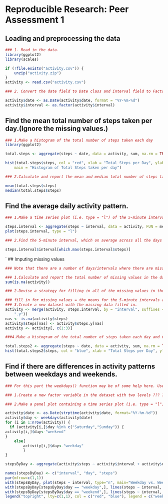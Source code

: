
# Reproducible Research: Peer Assessment 1



## Loading and preprocessing the data


```r
### 1. Read in the data.
library(ggplot2)
library(scales)

if (!file.exists("activity.csv")) {
    unzip("activity.zip")
}
activity <- read.csv("activity.csv")

### 2. Convert the date field to Date class and interval field to Factor class.

activity$date <- as.Date(activity$date, format = "%Y-%m-%d")
activity$interval <- as.factor(activity$interval)

```

## Find the mean total number of steps taken per day.(Ignore the missing values.)

```r
### 1.Make a histogram of the total number of steps taken each day
library(ggplot2)

total.steps <- aggregate(steps ~ date, data = activity, sum, na.rm = TRUE)

hist(total.steps$steps, col = "red", xlab = "Total Steps per Day", ylab = "Frequency", 
    main = "Histogram of Total Steps taken per day")

### 2.Calculate and report the mean and median total number of steps taken per day

mean(total.steps$steps)
median(total.steps$steps)

```
## Find the average daily activity pattern.
```r
### 1.Make a time series plot (i.e. type = "l") of the 5-minute interval (x-axis) and the average number of steps taken, averaged across all days (y-axis)

steps.interval <- aggregate(steps ~ interval, data = activity, FUN = mean)
plot(steps.interval, type = "l")

### 2.Find the 5-minute interval, which on average across all the days in the dataset,contains the maximum number of steps.

steps.interval$interval[which.max(steps.interval$steps)]

```
`
## Imputing missing values
```r
### Note that there are a number of days/intervals where there are missing values (coded as NA). The presence of missing days may introduce bias into some calculations or summaries of the data.

### 1.Calculate and report the total number of missing values in the dataset (i.e. the total number of rows with NAs)
sum(is.na(activity))

### 2.Devise a strategy for filling in all of the missing values in the dataset. The strategy does not need to be sophisticated. For example, you could use the mean/median for that day, or the mean for that 5-minute interval, etc.

### fill in for missing values = the means for the 5-minute intervals as fillers .
### 3.Create a new dataset with the missing data filled in.
activity <- merge(activity, steps.interval, by = "interval", suffixes = c("", 
    ".y"))
nas <- is.na(activity$steps)
activity$steps[nas] <- activity$steps.y[nas]
activity <- activity[, c(1:3)]

###4.Make a histogram of the total number of steps taken each day and Calculate and report the mean and median total number of steps taken per day. Do these values differ from the estimates from the first part of the assignment? What is the impact of imputing missing data on the estimates of the total daily number of steps?

total.steps2 <- aggregate(steps ~ date, data = activity, sum, na.rm = TRUE)
hist(total.steps2$steps, col = "blue", xlab = "Total Steps per Day", ylab = "Frequency", main = "Histogram of Total Steps taken per day")


```
## Find if there are differences in activity patterns between weekdays and weekends.

```r
### For this part the weekdays() function may be of some help here. Use the dataset with the filled-in missing values for this part.

### 1.Create a new factor variable in the dataset with two levels ??? ???weekday??? and ???weekend??? indicating whether a given date is a weekday or weekend day.

### 2.Make a panel plot containing a time series plot (i.e. type = "l") of the 5-minute interval (x-axis) and the average number of steps taken, averaged across all weekday days or weekend days (y-axis). See the README file in the GitHub repository to see an example of what this plot should look like using simulated data.

activity$date <- as.Date(strptime(activity$date, format="%Y-%m-%d")) 
activity$day <- weekdays(activity$date)
for (i in 1:nrow(activity)) {
  if (activity[i,]$day %in% c("Saturday","Sunday")) {
activity[i,]$day<-"weekend"
}
    else{
        activity[i,]$day<-"weekday"
        }
}

stepsByDay <- aggregate(activity$steps ~ activity$interval + activity$day, activity, mean)

names(stepsByDay) <- c("interval", "day", "steps")
par(mfrow=c(1,1))  
with(stepsByDay, plot(steps ~ interval, type="n", main="Weekday vs. Weekend Avg."))  
with(stepsByDay[stepsByDay$day == "weekday",], lines(steps ~ interval, type="l", col="red"))  
with(stepsByDay[stepsByDay$day == "weekend",], lines(steps ~ interval, type="l", col="blue" ))
legend("topright", lty=c(1,1), col = c("red", "blue"), legend = c("weekday", "weekend"), seg.len=3)

```

